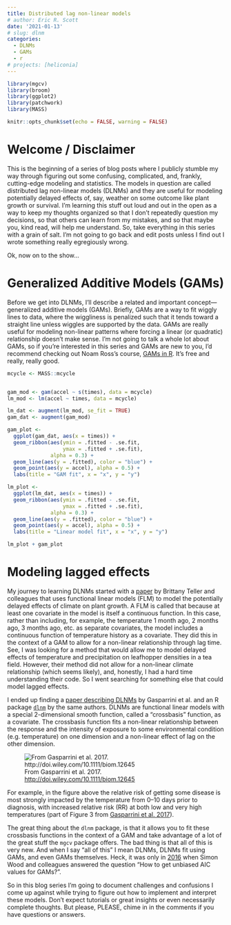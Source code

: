 ```yaml
---
title: Distributed lag non-linear models
# author: Eric R. Scott
date: '2021-01-13'
# slug: dlnm
categories:
  - DLNMs
  - GAMs
  - r
# projects: [heliconia]
---
```


```r
library(mgcv)
library(broom)
library(ggplot2)
library(patchwork)
library(MASS)

knitr::opts_chunk$set(echo = FALSE, warning = FALSE)
```

# Welcome / Disclaimer

This is the beginning of a series of blog posts where I publicly stumble my way through figuring out some confusing, complicated, and, frankly, cutting-edge modeling and statistics.
The models in question are called distributed lag non-linear models (DLNMs) and they are useful for modeling potentially delayed effects of, say, weather on some outcome like plant growth or survival.
I'm learning this stuff out loud and out in the open as a way to keep my thoughts organized so that I don't repeatedly question my decisions, so that others can learn from my mistakes, and so that maybe you, kind read, will help me understand.
So, take everything in this series with a grain of salt.
I'm not going to go back and edit posts unless I find out I wrote something really egregiously wrong.

Ok, now on to the show...

# Generalized Additive Models (GAMs)

Before we get into DLNMs, I'll describe a related and important concept---generalized additive models (GAMs).
Briefly, GAMs are a way to fit wiggly lines to data, where the wiggliness is penalized such that it tends toward a straight line unless wiggles are supported by the data.
GAMs are really useful for modeling non-linear patterns where forcing a linear (or quadratic) relationship doesn't make sense.
I'm not going to talk a whole lot about GAMs, so if you're interested in this series and GAMs are new to you, I'd recommend checking out Noam Ross's course, [GAMs in R](https://noamross.github.io/gams-in-r-course/).
It's free and really, really good.

```r
mcycle <- MASS::mcycle


gam_mod <- gam(accel ~ s(times), data = mcycle)
lm_mod <- lm(accel ~ times, data = mcycle)

lm_dat <- augment(lm_mod, se_fit = TRUE)
gam_dat <- augment(gam_mod)

gam_plot <- 
  ggplot(gam_dat, aes(x = times)) +
  geom_ribbon(aes(ymin = .fitted - .se.fit,
                  ymax = .fitted + .se.fit),
              alpha = 0.3) +
  geom_line(aes(y = .fitted), color = "blue") +
  geom_point(aes(y = accel), alpha = 0.5) +
  labs(title = "GAM fit", x = "x", y = "y")

lm_plot <-
  ggplot(lm_dat, aes(x = times)) +
  geom_ribbon(aes(ymin = .fitted - .se.fit,
                  ymax = .fitted + .se.fit),
              alpha = 0.3) +
  geom_line(aes(y = .fitted), color = "blue") +
  geom_point(aes(y = accel), alpha = 0.5) +
  labs(title = "Linear model fit", x = "x", y = "y")

lm_plot + gam_plot
```

# Modeling lagged effects

My journey to learning DLNMs started with a [paper](https://onlinelibrary.wiley.com/doi/abs/10.1111/2041-210X.12486) by Brittany Teller and colleagues that uses functional linear models (FLM) to model the potentially delayed effects of climate on plant growth.
A FLM is called that because at least one covariate in the model is itself a continuous function.
In this case, rather than including, for example, the temperature 1 month ago, 2 months ago, 3 months ago, etc. as separate covariates, the model includes a continuous function of temperature history as a covariate.
They did this in the context of a GAM to allow for a non-linear relationship through lag time.
See, I was looking for a method that would allow me to model delayed effects of temperature and precipitation on leafhopper densities in a tea field.
However, their method did not allow for a non-linear climate relationship (which seems likely), and, honestly, I had a hard time understanding their code.
So I went searching for something else that could model lagged effects.

I ended up finding a [paper describing DLNMs](http://doi.wiley.com/10.1111/biom.12645) by Gasparrini et al. and an R package [`dlnm`](http://www.jstatsoft.org/v43/i08/) by the same authors.
DLNMs are functional linear models with a special 2-dimensional smooth function, called a "crossbasis" function, as a covariate.
The crossbasis function fits a non-linear relationship between the response and the intensity of exposure to some environmental condition (e.g. temperature) on one dimension and a non-linear effect of lag on the other dimension.

![From Gasparrini et al. 2017. <http://doi.wiley.com/10.1111/biom.12645>](gasparrini.png){fig-alt="A 3D plot of a wavy blue surface.  The three axes are labeled \"RR\", \"Temperature (C)\" and \"Lag\".  It shows the highest value along the RR axis when lag is 0 and Temperature is highest at 30.  The rest of the surface is mostly flat with RR around 1."}

For example, in the figure above the relative risk of getting some disease is most strongly impacted by the temperature from 0--10 days prior to diagnosis, with increased relative risk (RR) at both low and very high temperatures (part of Figure 3 from [Gasparrini et al. 2017](http://doi.wiley.com/10.1111/biom.12645)).

The great thing about the `dlnm` package, is that it allows you to fit these crossbasis functions in the context of a GAM and take advantage of a lot of the great stuff the `mgcv` package offers.
The bad thing is that all of this is very new.
And when I say "all of this" I mean DLNMs, DLNMs fit using GAMs, and even GAMs themselves.
Heck, it was only in [2016](https://doi.org/10.1080/01621459.2016.1180986) when Simon Wood and colleagues answered the question "How to get unbiased AIC values for GAMs?".

So in this blog series I'm going to document challenges and confusions I come up against while trying to figure out how to implement and interpret these models.
Don't expect tutorials or great insights or even necessarily complete thoughts.
But please, PLEASE, chime in in the comments if you have questions or answers.
